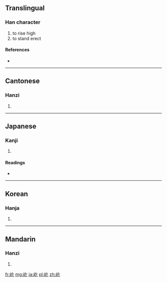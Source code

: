 ==Translingual==

===Han character===
{{Han char|rn=46|rad=山|as=03|sn=6|four=2871<sub>7</sub>|canj=山人弓 (UON)}}

# to rise high
# to stand erect

====References====
* {{Han ref|kx=0307.150|dkj=07889|dj=0607.140|hdz=10761.110|uh=5C79|ud=23673|bh=A67A|bd=42618}}

----

==Cantonese==

===Hanzi===
{{yue-hanzi|jyut=|y=ngat6}}

# {{defn|Cantonese|sort=山03}}

----

==Japanese==

===Kanji===
{{ja-kanji|grade=|rs=山03}}

# {{defn|Japanese|sort=山03}}

====Readings====
* {{ja-readings|on=[[きつ]] (kitsu), [[ぎつ]] (gitsu)|kun=[[そばだつ]] (sobadatsu)}}

----

==Korean==

===Hanja===
{{ko-hanja|hangeul=흘|rv=heul|mr=hŭl}}

# {{defn|Korean|sort=山03}}

----

==Mandarin==

===Hanzi===
{{cmn-hanzi|pin=[[yì]] ([[yi4]])|wg=i<sup>4</sup>}}

# {{defn|Mandarin|sort=山03}}

[[fr:屹]]
[[mg:屹]]
[[ja:屹]]
[[pl:屹]]
[[zh:屹]]
